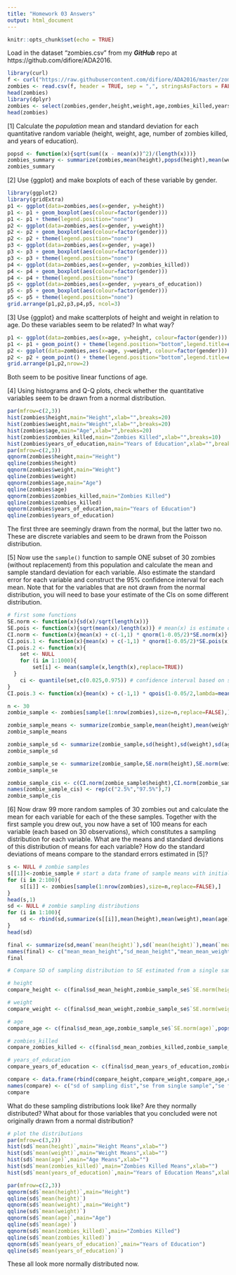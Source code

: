 ```yaml
---
title: "Homework 03 Answers"
output: html_document
---
```


```r
knitr::opts_chunk$set(echo = TRUE)
```

Load in the dataset "zombies.csv" from my ***GitHub*** repo at https://github.com/difiore/ADA2016. 

``` r
library(curl)
f <- curl("https://raw.githubusercontent.com/difiore/ADA2016/master/zombies.csv")
zombies <- read.csv(f, header = TRUE, sep = ",", stringsAsFactors = FALSE)
head(zombies)
library(dplyr)
zombies <- select(zombies,gender,height,weight,age,zombies_killed,years_of_education)
head(zombies)
```

[1] Calculate the *population* mean and standard deviation for each quantitative random variable (height, weight, age, number of zombies killed, and years of education).

``` r
popsd <- function(x){sqrt(sum((x - mean(x))^2)/(length(x)))}
zombies_summary <- summarize(zombies,mean(height),popsd(height),mean(weight),popsd(weight),mean(age),popsd(age),mean(zombies_killed),popsd(zombies_killed),mean(years_of_education),popsd(years_of_education))
zombies_summary
```

[2] Use {ggplot} and make boxplots of each of these variable by gender.

``` r
library(ggplot2)
library(gridExtra)
p1 <- ggplot(data=zombies,aes(x=gender, y=height))
p1 <- p1 + geom_boxplot(aes(colour=factor(gender)))
p1 <- p1 + theme(legend.position="none")
p2 <- ggplot(data=zombies,aes(x=gender, y=weight))
p2 <- p2 + geom_boxplot(aes(colour=factor(gender)))
p2 <- p2 + theme(legend.position="none")
p3 <- ggplot(data=zombies,aes(x=gender, y=age))
p3 <- p3 + geom_boxplot(aes(colour=factor(gender)))
p3 <- p3 + theme(legend.position="none")
p4 <- ggplot(data=zombies,aes(x=gender, y=zombies_killed))
p4 <- p4 + geom_boxplot(aes(colour=factor(gender)))
p4 <- p4 + theme(legend.position="none")
p5 <- ggplot(data=zombies,aes(x=gender, y=years_of_education))
p5 <- p5 + geom_boxplot(aes(colour=factor(gender)))
p5 <- p5 + theme(legend.position="none")
grid.arrange(p1,p2,p3,p4,p5, ncol=3)
```

[3] Use {ggplot} and make scatterplots of height and weight in relation to age. Do these variables seem to be related? In what way?

``` r
p1 <- ggplot(data=zombies,aes(x=age, y=height, colour=factor(gender)))
p1 <- p1 + geom_point() + theme(legend.position="bottom",legend.title=element_blank())
p2 <- ggplot(data=zombies,aes(x=age, y=weight, colour=factor(gender)))
p2 <- p2 + geom_point() + theme(legend.position="bottom",legend.title=element_blank())
grid.arrange(p1,p2,nrow=2)
```
Both seem to be positive linear functions of age.

[4] Using histograms and Q-Q plots, check whether the quantitative variables seem to be drawn from a normal distribution.

``` r
par(mfrow=c(2,3))
hist(zombies$height,main="Height",xlab="",breaks=20)
hist(zombies$weight,main="Weight",xlab="",breaks=20)
hist(zombies$age,main="Age",xlab="",breaks=20)
hist(zombies$zombies_killed,main="Zombies Killed",xlab="",breaks=10)
hist(zombies$years_of_education,main="Years of Education",xlab="",breaks=10)
par(mfrow=c(2,3))
qqnorm(zombies$height,main="Height")
qqline(zombies$height)
qqnorm(zombies$weight,main="Weight")
qqline(zombies$weight)
qqnorm(zombies$age,main="Age")
qqline(zombies$age)
qqnorm(zombies$zombies_killed,main="Zombies Killed")
qqline(zombies$zombies_killed)
qqnorm(zombies$years_of_education,main="Years of Education")
qqline(zombies$years_of_education)
```

The first three are seemingly drawn from the normal, but the latter two no. These are discrete variables and seem to be drawn from the Poisson distribution.

[5] Now use the `sample()` function to sample ONE subset of 30 zombies (without replacement) from this population and calculate the mean and sample standard deviation for each variable. Also estimate the standard error for each variable and construct the 95% confidence interval for each mean. Note that for the variables that are not drawn from the normal distribution, you will need to base your estimate of the CIs on some different distribution.

``` r
# first some functions
SE.norm <- function(x){sd(x)/sqrt(length(x))}
SE.pois <- function(x){sqrt(mean(x)/length(x))} # mean(x) is estimate of lambda
CI.norm <- function(x){mean(x) + c(-1,1) * qnorm(1-0.05/2)*SE.norm(x)}
CI.pois.1 <- function(x){mean(x) + c(-1,1) * qnorm(1-0.05/2)*SE.pois(x)} # confidence interval based on normal
CI.pois.2 <- function(x){
	set <- NULL
	for (i in 1:1000){
		set[i] <- mean(sample(x,length(x),replace=TRUE))
  }
	ci <- quantile(set,c(0.025,0.975)) # confidence interval based on simulation
}
CI.pois.3 <- function(x){mean(x) + c(-1,1) * qpois(1-0.05/2,lambda=mean(x))*SE.pois(x)} # this would be a confidence interval based on pois... but this isn't appropriate for this problemt, though, as the sampling distribution for our estimate of lambda should be normal (though the original distribution is Poisson)

n <- 30
zombie_sample <- zombies[sample(1:nrow(zombies),size=n,replace=FALSE),]

zombie_sample_means <- summarize(zombie_sample,mean(height),mean(weight),mean(age),mean(zombies_killed),mean(years_of_education))
zombie_sample_means

zombie_sample_sd <- summarize(zombie_sample,sd(height),sd(weight),sd(age),sd(zombies_killed),sd(years_of_education))
zombie_sample_sd

zombie_sample_se <- summarize(zombie_sample,SE.norm(height),SE.norm(weight),SE.norm(age),SE.pois(zombies_killed),SE.pois(years_of_education))
zombie_sample_se

zombie_sample_cis <- c(CI.norm(zombie_sample$height),CI.norm(zombie_sample$weight),CI.norm(zombie_sample$age),CI.pois.1(zombie_sample$zombies_killed),CI.pois.2(zombie_sample$zombies_killed),CI.pois.1(zombie_sample$years_of_education),CI.pois.2(zombie_sample$years_of_education))
names(zombie_sample_cis) <- rep(c("2.5%","97.5%"),7)
zombie_sample_cis
```

[6] Now draw 99 more random samples of 30 zombies out and calculate the mean for each variable for each of the these samples. Together with the first sample you drew out, you now have a set of 100 means for each variable (each based on 30 observations), which constitutes a sampling distribution for each variable. What are the means and standard deviations of this distribution of means for each variable? How do the standard deviations of means compare to the standard errors estimated in [5]?

``` r
s <- NULL # zombie samples
s[[1]]<-zombie_sample # start a data frame of sample means with initial sample
for (i in 2:100){
	s[[i]] <- zombies[sample(1:nrow(zombies),size=n,replace=FALSE),]
}
head(s,1)
sd <- NULL # zombie sampling distributions
for (i in 1:100){
	sd <- rbind(sd,summarize(s[[i]],mean(height),mean(weight),mean(age),mean(zombies_killed),mean(years_of_education)))
}
head(sd)

final <- summarize(sd,mean(`mean(height)`),sd(`mean(height)`),mean(`mean(weight)`),sd(`mean(weight)`),mean(`mean(age)`),sd(`mean(age)`),mean(`mean(zombies_killed)`),sd(`mean(zombies_killed)`),mean(`mean(years_of_education)`),sd(`mean(years_of_education)`))
names(final) <- c("mean_mean_height","sd_mean_height","mean_mean_weight","sd_mean_weight","mean_mean_age","sd_mean_age","mean_mean_zombies_killed","sd_mean_zombies_killed","mean_mean_years_of_education","sd_mean_years_of_education")
final

# Compare SD of sampling distribution to SE estimated from a single sample and to SE estimated based on what we know of population and sample size. These should all be about the same! As number of samples increases, the SD of the sampling distribution should converge to the standard error, i.e., to population standard deviation/sqrt(n). The SE of each sample should be an estimator of this standard error.

# height
compare_height <- c(final$sd_mean_height,zombie_sample_se$`SE.norm(height)`,popsd(zombies$height/sqrt(n)))

# weight
compare_weight <- c(final$sd_mean_weight,zombie_sample_se$`SE.norm(weight)`,popsd(zombies$weight/sqrt(n)))

# age
compare_age <- c(final$sd_mean_age,zombie_sample_se$`SE.norm(age)`,popsd(zombies$age/sqrt(n)))

# zombies_killed
compare_zombies_killed <- c(final$sd_mean_zombies_killed,zombie_sample_se$`SE.pois(zombies_killed)`,popsd(zombies$zombies_killed/sqrt(n)))

# years_of_education
compare_years_of_education <- c(final$sd_mean_years_of_education,zombie_sample_se$`SE.pois(years_of_education)`,popsd(zombies$years_of_education/sqrt(n)))

compare <- data.frame(rbind(compare_height,compare_weight,compare_age,compare_zombies_killed,compare_years_of_education))
names(compare) <- c("sd of sampling dist","se from single sample","se from population sd and n")
compare
```
What do these sampling distributions look like? Are they normally distributed? What about for those variables that you concluded were not originally drawn from a normal distribution?

``` r
# plot the distributions
par(mfrow=c(3,2))
hist(sd$`mean(height)`,main="Height Means",xlab="")
hist(sd$`mean(weight)`,main="Weight Means",xlab="")
hist(sd$`mean(age)`,main="Age Means",xlab="")
hist(sd$`mean(zombies_killed)`,main="Zombies Killed Means",xlab="")
hist(sd$`mean(years_of_education)`,main="Years of Education Means",xlab="")

par(mfrow=c(2,3))
qqnorm(sd$`mean(height)`,main="Height")
qqline(sd$`mean(height)`)
qqnorm(sd$`mean(weight)`,main="Weight")
qqline(sd$`mean(weight)`)
qqnorm(sd$`mean(age)`,main="Age")
qqline(sd$`mean(age)`)
qqnorm(sd$`mean(zombies_killed)`,main="Zombies Killed")
qqline(sd$`mean(zombies_killed)`)
qqnorm(sd$`mean(years_of_education)`,main="Years of Education")
qqline(sd$`mean(years_of_education)`)
```
These all look more normally distributed now.
